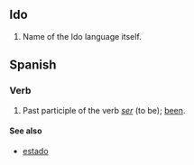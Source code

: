 ==Ido==
# Name of the Ido language itself.
==Spanish==
===Verb===
# Past participle of the verb ''[[ser]]'' (to be); [[been]].
====See also====
*[[estado]]